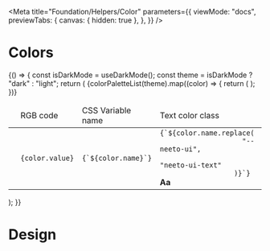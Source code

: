 
<Meta
  title="Foundation/Helpers/Color"
  parameters={{
    viewMode: "docs",
    previewTabs: {
      canvas: { hidden: true },
    },
  }}
/>

<style>{`
  .story-demo-table {
    table-layout: fixed;
  }
  .story-demo-table tr {
    background: transparent !important;
  }
`}</style>

# Colors
<InlineComponent>
  {() => {
    const isDarkMode = useDarkMode();
    const theme = isDarkMode ? "dark" : "light";
    return (
      <table className="story-demo-table">
        <thead>
        <tr>
          <td style={{ width: "75px" }}></td>
          <td>RGB code</td>
          <td>CSS Variable name</td>
          <td>Text color class</td>
          <td>Background color class</td>
        </tr>
        </thead>
        <tbody>
        {colorPaletteList(theme).map((color) => {
          return (
            <tr key={color.name}>
              <td>
                <div
                  className={`w-12 h-12 cursor-pointer rounded-full shadow-xl ${color.name.replace(
                    "--neeto-ui",
                    "neeto-ui-bg"
                  )}`}
                ></div>
              </td>
              <td>
                <code>{color.value}</code>
              </td>
              <td>
                <code>{`${color.name}`}</code>
              </td>
              <td>
                <div className="flex justify-between">
                  <code>{`${color.name.replace(
                    "--neeto-ui",
                    "neeto-ui-text"
                  )}`}</code>
                  <b
                    className={`ml-2 ${color.name.replace(
                      "--neeto-ui",
                      "neeto-ui-text"
                    )}`}
                  >
                    Aa
                  </b>
                </div>
              </td>
              <td className={`${color.name.replace("--neeto-ui", "neeto-ui-bg")}`}>
                <code>{`${color.name.replace("--neeto-ui", "neeto-ui-bg")}`}</code>
              </td>
            </tr>
          );
        })}
        </tbody>
      </table>
    );
  }}
</InlineComponent>

# Design

<Figma url="https://www.figma.com/file/t2CLe7RVJYwUq9E8Or1mQA/01-Fundamentals?node-id=20%3A2" />
